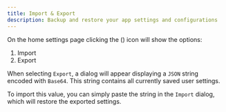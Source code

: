 ```yaml
---
title: Import & Export
description: Backup and restore your app settings and configurations
---
```



On the home settings page clicking the <span className="inline-flex">(<EllipsisVertical />)</span> icon
will show the options:

1. Import
1. Export

When selecting `Export`, a dialog will appear displaying a `JSON` string encoded with `Base64`.
This string contains all currently saved user settings.

To import this value, you can simply paste the string in the `Import` dialog, which will restore
the exported settings.

